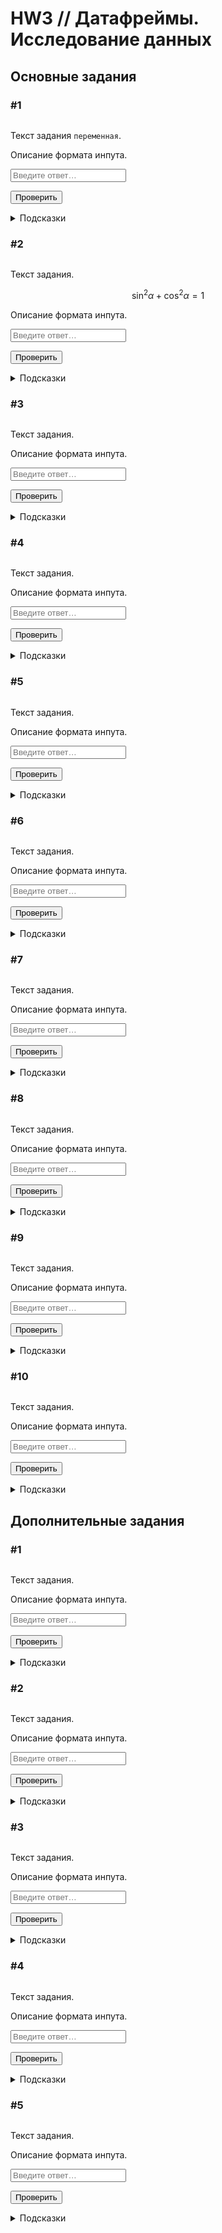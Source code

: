 # HW3 // Датафреймы. Исследование данных {#hw3 .unnumbered}

```{=html}
<!--
REPLACE ALL hw3 TO hw<n> WITH MATCH CASE
-->
```
## Основные задания {#hw3_main}

### #1

<img id="hw3-1-level" class="level"/>

::: {#hw3-1-task .task}
Текст задания `переменная`.
:::

::: {#hw3-1-autocheck .autocheck}
::: {#hw3-1-ir .input-requirements}
Описание формата инпута.
:::

<input class="autocheck-input" type="text" id="hw3-1" placeholder="Введите ответ…">

<input class="autocheck-button" type="button" value="Проверить" onclick="check('hw3-1')">

::: {#hw3-1-fb .autocheck-feedback}
:::
:::

::: hints-wrapper
<details class="hints" id="hw3-1-hints">

<summary>Подсказки</summary>

<details class="hint">

<summary>Как делать задание?</summary>

</details>

<details class="hint">

<summary>Что надо сделать?</summary>

</details>

<details class="hint">

<summary>Ответ неверный</summary>

</details>

</details>
:::

### #2

<img id="hw3-2-level" class="level"/>

::: {#hw3-2-task .task}
Текст задания.

$$\sin^2{\alpha} + \cos^2{\alpha} = 1$$
:::

::: {#hw3-2-autocheck .autocheck}
::: {#hw3-2-ir .input-requirements}
Описание формата инпута.
:::

<input class="autocheck-input" type="text" id="hw3-2" placeholder="Введите ответ…">

<input class="autocheck-button" type="button" value="Проверить" onclick="check('hw3-2')">

::: {#hw3-2-fb .autocheck-feedback}
:::
:::

::: hints-wrapper
<details class="hints" id="hw3-2-hints">

<summary>Подсказки</summary>

<details class="hint">

<summary>Как делать задание?</summary>

</details>

<details class="hint">

<summary>Что надо сделать?</summary>

</details>

<details class="hint">

<summary>Ответ неверный</summary>

</details>

</details>
:::

### #3

<img id="hw3-3-level" class="level"/>

::: {#hw3-3-task .task}
Текст задания.
:::

::: {#hw3-3-autocheck .autocheck}
::: {#hw3-3-ir .input-requirements}
Описание формата инпута.
:::

<input class="autocheck-input" type="text" id="hw3-3" placeholder="Введите ответ…">

<input class="autocheck-button" type="button" value="Проверить" onclick="check('hw3-3')">

::: {#hw3-3-fb .autocheck-feedback}
:::
:::

::: hints-wrapper
<details class="hints" id="hw3-3-hints">

<summary>Подсказки</summary>

<details class="hint">

<summary>Как делать задание?</summary>

</details>

<details class="hint">

<summary>Что надо сделать?</summary>

</details>

<details class="hint">

<summary>Ответ неверный</summary>

</details>

</details>
:::

### #4

<img id="hw3-4-level" class="level"/>

::: {#hw3-4-task .task}
Текст задания.
:::

::: {#hw3-4-autocheck .autocheck}
::: {#hw3-4-ir .input-requirements}
Описание формата инпута.
:::

<input class="autocheck-input" type="text" id="hw3-4" placeholder="Введите ответ…">

<input class="autocheck-button" type="button" value="Проверить" onclick="check('hw3-4')">

::: {#hw3-4-fb .autocheck-feedback}
:::
:::

::: hints-wrapper
<details class="hints" id="hw3-4-hints">

<summary>Подсказки</summary>

<details class="hint">

<summary>Как делать задание?</summary>

</details>

<details class="hint">

<summary>Что надо сделать?</summary>

</details>

<details class="hint">

<summary>Ответ неверный</summary>

</details>

</details>
:::

### #5

<img id="hw3-5-level" class="level"/>

::: {#hw3-5-task .task}
Текст задания.
:::

::: {#hw3-5-autocheck .autocheck}
::: {#hw3-5-ir .input-requirements}
Описание формата инпута.
:::

<input class="autocheck-input" type="text" id="hw3-5" placeholder="Введите ответ…">

<input class="autocheck-button" type="button" value="Проверить" onclick="check('hw3-5')">

::: {#hw3-5-fb .autocheck-feedback}
:::
:::

::: hints-wrapper
<details class="hints" id="hw3-5-hints">

<summary>Подсказки</summary>

<details class="hint">

<summary>Как делать задание?</summary>

</details>

<details class="hint">

<summary>Что надо сделать?</summary>

</details>

<details class="hint">

<summary>Ответ неверный</summary>

</details>

</details>
:::

### #6

<img id="hw3-6-level" class="level"/>

::: {#hw3-6-task .task}
Текст задания.
:::

::: {#hw3-6-autocheck .autocheck}
::: {#hw3-6-ir .input-requirements}
Описание формата инпута.
:::

<input class="autocheck-input" type="text" id="hw3-6" placeholder="Введите ответ…">

<input class="autocheck-button" type="button" value="Проверить" onclick="check('hw3-6')">

::: {#hw3-6-fb .autocheck-feedback}
:::
:::

::: hints-wrapper
<details class="hints" id="hw3-6-hints">

<summary>Подсказки</summary>

<details class="hint">

<summary>Как делать задание?</summary>

</details>

<details class="hint">

<summary>Что надо сделать?</summary>

</details>

<details class="hint">

<summary>Ответ неверный</summary>

</details>

</details>
:::

### #7

<img id="hw3-7-level" class="level"/>

::: {#hw3-7-task .task}
Текст задания.
:::

::: {#hw3-7-autocheck .autocheck}
::: {#hw3-7-ir .input-requirements}
Описание формата инпута.
:::

<input class="autocheck-input" type="text" id="hw3-7" placeholder="Введите ответ…">

<input class="autocheck-button" type="button" value="Проверить" onclick="check('hw3-7')">

::: {#hw3-7-fb .autocheck-feedback}
:::
:::

::: hints-wrapper
<details class="hints" id="hw3-7-hints">

<summary>Подсказки</summary>

<details class="hint">

<summary>Как делать задание?</summary>

</details>

<details class="hint">

<summary>Что надо сделать?</summary>

</details>

<details class="hint">

<summary>Ответ неверный</summary>

</details>

</details>
:::

### #8

<img id="hw3-8-level" class="level"/>

::: {#hw3-8-task .task}
Текст задания.
:::

::: {#hw3-8-autocheck .autocheck}
::: {#hw3-8-ir .input-requirements}
Описание формата инпута.
:::

<input class="autocheck-input" type="text" id="hw3-8" placeholder="Введите ответ…">

<input class="autocheck-button" type="button" value="Проверить" onclick="check('hw3-8')">

::: {#hw3-8-fb .autocheck-feedback}
:::
:::

::: hints-wrapper
<details class="hints" id="hw3-8-hints">

<summary>Подсказки</summary>

<details class="hint">

<summary>Как делать задание?</summary>

</details>

<details class="hint">

<summary>Что надо сделать?</summary>

</details>

<details class="hint">

<summary>Ответ неверный</summary>

</details>

</details>
:::

### #9

<img id="hw3-9-level" class="level"/>

::: {#hw3-9-task .task}
Текст задания.
:::

::: {#hw3-9-autocheck .autocheck}
::: {#hw3-9-ir .input-requirements}
Описание формата инпута.
:::

<input class="autocheck-input" type="text" id="hw3-9" placeholder="Введите ответ…">

<input class="autocheck-button" type="button" value="Проверить" onclick="check('hw3-9')">

::: {#hw3-9-fb .autocheck-feedback}
:::
:::

::: hints-wrapper
<details class="hints" id="hw3-9-hints">

<summary>Подсказки</summary>

<details class="hint">

<summary>Как делать задание?</summary>

</details>

<details class="hint">

<summary>Что надо сделать?</summary>

</details>

<details class="hint">

<summary>Ответ неверный</summary>

</details>

</details>
:::

### #10

<img id="hw3-10-level" class="level"/>

::: {#hw3-10-task .task}
Текст задания.
:::

::: {#hw3-10-autocheck .autocheck}
::: {#hw3-10-ir .input-requirements}
Описание формата инпута.
:::

<input class="autocheck-input" type="text" id="hw3-10" placeholder="Введите ответ…">

<input class="autocheck-button" type="button" value="Проверить" onclick="check('hw3-10')">

::: {#hw3-10-fb .autocheck-feedback}
:::
:::

::: hints-wrapper
<details class="hints" id="hw3-10-hints">

<summary>Подсказки</summary>

<details class="hint">

<summary>Как делать задание?</summary>

</details>

<details class="hint">

<summary>Что надо сделать?</summary>

</details>

<details class="hint">

<summary>Ответ неверный</summary>

</details>

</details>
:::

## Дополнительные задания {#hw3_add}

### #1

<img id="hw3-11-level" class="level"/>

::: {#hw3-11-task .task}
Текст задания.
:::

::: {#hw3-11-autocheck .autocheck}
::: {#hw3-11-ir .input-requirements}
Описание формата инпута.
:::

<input class="autocheck-input" type="text" id="hw3-11" placeholder="Введите ответ…">

<input class="autocheck-button" type="button" value="Проверить" onclick="check('hw3-11')">

::: {#hw3-11-fb .autocheck-feedback}
:::
:::

::: hints-wrapper
<details class="hints" id="hw3-11-hints">

<summary>Подсказки</summary>

<details class="hint">

<summary>Как делать задание?</summary>

</details>

<details class="hint">

<summary>Что надо сделать?</summary>

</details>

<details class="hint">

<summary>Ответ неверный</summary>

</details>

</details>
:::

### #2

<img id="hw3-12-level" class="level"/>

::: {#hw3-12-task .task}
Текст задания.
:::

::: {#hw3-12-autocheck .autocheck}
::: {#hw3-12-ir .input-requirements}
Описание формата инпута.
:::

<input class="autocheck-input" type="text" id="hw3-12" placeholder="Введите ответ…">

<input class="autocheck-button" type="button" value="Проверить" onclick="check('hw3-12')">

::: {#hw3-12-fb .autocheck-feedback}
:::
:::

::: hints-wrapper
<details class="hints" id="hw3-12-hints">

<summary>Подсказки</summary>

<details class="hint">

<summary>Как делать задание?</summary>

</details>

<details class="hint">

<summary>Что надо сделать?</summary>

</details>

<details class="hint">

<summary>Ответ неверный</summary>

</details>

</details>
:::

### #3

<img id="hw3-13-level" class="level"/>

::: {#hw3-13-task .task}
Текст задания.
:::

::: {#hw3-13-autocheck .autocheck}
::: {#hw3-13-ir .input-requirements}
Описание формата инпута.
:::

<input class="autocheck-input" type="text" id="hw3-13" placeholder="Введите ответ…">

<input class="autocheck-button" type="button" value="Проверить" onclick="check('hw3-13')">

::: {#hw3-13-fb .autocheck-feedback}
:::
:::

::: hints-wrapper
<details class="hints" id="hw3-13-hints">

<summary>Подсказки</summary>

<details class="hint">

<summary>Как делать задание?</summary>

</details>

<details class="hint">

<summary>Что надо сделать?</summary>

</details>

<details class="hint">

<summary>Ответ неверный</summary>

</details>

</details>
:::

### #4

<img id="hw3-14-level" class="level"/>

::: {#hw3-14-task .task}
Текст задания.
:::

::: {#hw3-14-autocheck .autocheck}
::: {#hw3-14-ir .input-requirements}
Описание формата инпута.
:::

<input class="autocheck-input" type="text" id="hw3-14" placeholder="Введите ответ…">

<input class="autocheck-button" type="button" value="Проверить" onclick="check('hw3-14')">

::: {#hw3-14-fb .autocheck-feedback}
:::
:::

::: hints-wrapper
<details class="hints" id="hw3-14-hints">

<summary>Подсказки</summary>

<details class="hint">

<summary>Как делать задание?</summary>

</details>

<details class="hint">

<summary>Что надо сделать?</summary>

</details>

<details class="hint">

<summary>Ответ неверный</summary>

</details>

</details>
:::

### #5

<img id="hw3-15-level" class="level"/>

::: {#hw3-15-task .task}
Текст задания.
:::

::: {#hw3-15-autocheck .autocheck}
::: {#hw3-15-ir .input-requirements}
Описание формата инпута.
:::

<input class="autocheck-input" type="text" id="hw3-15" placeholder="Введите ответ…">

<input class="autocheck-button" type="button" value="Проверить" onclick="check('hw3-15')">

::: {#hw3-15-fb .autocheck-feedback}
:::
:::

::: hints-wrapper
<details class="hints" id="hw3-15-hints">

<summary>Подсказки</summary>

<details class="hint">

<summary>Как делать задание?</summary>

</details>

<details class="hint">

<summary>Что надо сделать?</summary>

</details>

<details class="hint">

<summary>Ответ неверный</summary>

</details>

</details>
:::

```{=html}
<!--- CHANGE hw3 TO hw<n> IN THE LINES BELOW--->
<script type="text/javascript" src="./js/hw3.json"></script>
<script type="text/javascript" src="./js/hw.js"></script>
```
